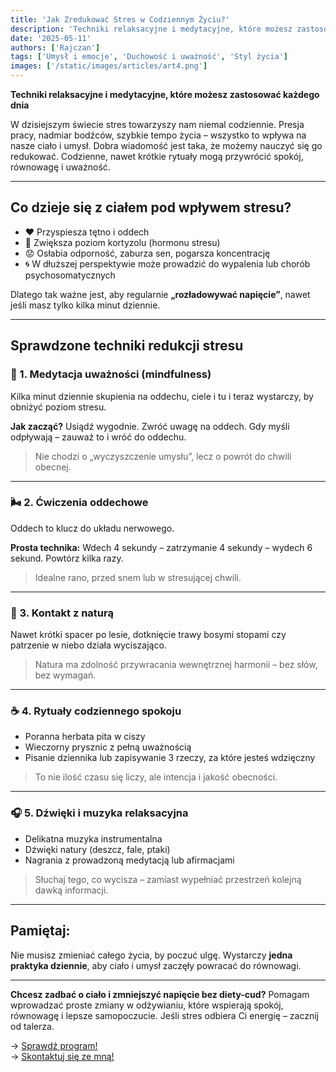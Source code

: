 ```yaml
---
title: 'Jak Zredukować Stres w Codziennym Życiu?'
description: 'Techniki relaksacyjne i medytacyjne, które możesz zastosować każdego dnia'
date: '2025-05-11'
authors: ['Rajczan']
tags: ['Umysł i emocje', 'Duchowość i uważność', 'Styl życia']
images: ['/static/images/articles/art4.png']
---
```


**Techniki relaksacyjne i medytacyjne, które możesz zastosować każdego dnia**

W dzisiejszym świecie stres towarzyszy nam niemal codziennie. Presja pracy, nadmiar bodźców, szybkie tempo życia – wszystko to wpływa na nasze ciało i umysł. Dobra wiadomość jest taka, że możemy nauczyć się go redukować. Codzienne, nawet krótkie rytuały mogą przywrócić spokój, równowagę i uważność.

---

## Co dzieje się z ciałem pod wpływem stresu?

- ❤️ Przyspiesza tętno i oddech
- 🧠 Zwiększa poziom kortyzolu (hormonu stresu)
- 😟 Osłabia odporność, zaburza sen, pogarsza koncentrację
- 🌀 W dłuższej perspektywie może prowadzić do wypalenia lub chorób psychosomatycznych

Dlatego tak ważne jest, aby regularnie **„rozładowywać napięcie”**, nawet jeśli masz tylko kilka minut dziennie.

---

## Sprawdzone techniki redukcji stresu

### 🧘 1. Medytacja uważności (mindfulness)

Kilka minut dziennie skupienia na oddechu, ciele i tu i teraz wystarczy, by obniżyć poziom stresu.

**Jak zacząć?**
Usiądź wygodnie. Zwróć uwagę na oddech. Gdy myśli odpływają – zauważ to i wróć do oddechu.

> Nie chodzi o „wyczyszczenie umysłu”, lecz o powrót do chwili obecnej.

---

### 🌬️ 2. Ćwiczenia oddechowe

Oddech to klucz do układu nerwowego.

**Prosta technika:**
Wdech 4 sekundy – zatrzymanie 4 sekundy – wydech 6 sekund. Powtórz kilka razy.

> Idealne rano, przed snem lub w stresującej chwili.

---

### 🌿 3. Kontakt z naturą

Nawet krótki spacer po lesie, dotknięcie trawy bosymi stopami czy patrzenie w niebo działa wyciszająco.

> Natura ma zdolność przywracania wewnętrznej harmonii – bez słów, bez wymagań.

---

### ☕ 4. Rytuały codziennego spokoju

- Poranna herbata pita w ciszy
- Wieczorny prysznic z pełną uważnością
- Pisanie dziennika lub zapisywanie 3 rzeczy, za które jesteś wdzięczny

> To nie ilość czasu się liczy, ale intencja i jakość obecności.

---

### 🎧 5. Dźwięki i muzyka relaksacyjna

- Delikatna muzyka instrumentalna
- Dźwięki natury (deszcz, fale, ptaki)
- Nagrania z prowadzoną medytacją lub afirmacjami

> Słuchaj tego, co wycisza – zamiast wypełniać przestrzeń kolejną dawką informacji.

---

## Pamiętaj:

Nie musisz zmieniać całego życia, by poczuć ulgę.
Wystarczy **jedna praktyka dziennie**, aby ciało i umysł zaczęły powracać do równowagi.

---

**Chcesz zadbać o ciało i zmniejszyć napięcie bez diety-cud?**
Pomagam wprowadzać proste zmiany w odżywianiu, które wspierają spokój, równowagę i lepsze samopoczucie. Jeśli stres odbiera Ci energię – zacznij od talerza.

→ [Sprawdź program!](/projects)<br />
→ [Skontaktuj się ze mną!](/about)
